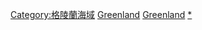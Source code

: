 {{Commonscat|Straits of Greenland}}

[[Category:格陵蘭海域|Category:格陵蘭海域]]
[[Category:北美洲海峽|Greenland]]
[[Category:各國海峽|Greenland]]
[[Category:丹麥海峽|*]]